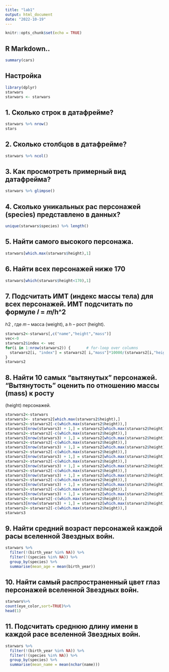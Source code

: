 ```yaml
---
title: "lab1"
output: html_document
date: "2022-10-19"
---
```


```r
knitr::opts_chunk$set(echo = TRUE)
```

## R Markdown..
```r
summary(cars)
```

## Настройка
```r
library(dplyr)
starwars
starwars <- starwars
```


## 1. Сколько строк в датафрейме?
```r
starwars %>% nrow()
stars
```

## 2. Сколько столбцов в датафрейме?
```r
starwars %>% ncol()
```

## 3. Как просмотреть примерный вид датафрейма?
```r
starwars %>% glimpse()
```

## 4. Сколько уникальных рас персонажей (species) представлено в данных?
```r
unique(starwars$species) %>% length()
```

## 5. Найти самого высокого персонажа.
```r
starwars[which.max(starwars$height),1]

```

## 6. Найти всех персонажей ниже 170
```r
starwars[which(starwars$height<170),1]
```

## 7. Подсчитать ИМТ (индекс массы тела) для всех персонажей. ИМТ подсчитать по формуле 𝐼 = 𝑚/h^2
ℎ2 , где 𝑚
– масса (weight), а ℎ – рост (height).
```r
starwars2<-starwars[,c("name","height","mass")]
vec<-0
starwars2$index <- vec
for(i in 1:nrow(starwars2)) {       # for-loop over columns
  starwars2[i, "index"] = starwars2[ i,"mass"]*10000/(starwars2[i,"height"]*starwars2[i,"height"])
}
starwars2

```

## 8. Найти 10 самых “вытянутых” персонажей. “Вытянутость” оценить по отношению массы (mass) к росту
(height) персонажей.
```r
starwars2<-starwars
starwars3<- starwars2[which.max(starwars2$height),]
starwars2<-starwars2[-c(which.max(starwars2$height)),]
starwars3[nrow(starwars3) + 1,] = starwars2[which.max(starwars2$height),]
starwars2<-starwars2[-c(which.max(starwars2$height)),]
starwars3[nrow(starwars3) + 1,] = starwars2[which.max(starwars2$height),]
starwars2<-starwars2[-c(which.max(starwars2$height)),]
starwars3[nrow(starwars3) + 1,] = starwars2[which.max(starwars2$height),]
starwars2<-starwars2[-c(which.max(starwars2$height)),]
starwars3[nrow(starwars3) + 1,] = starwars2[which.max(starwars2$height),]
starwars2<-starwars2[-c(which.max(starwars2$height)),]
starwars3[nrow(starwars3) + 1,] = starwars2[which.max(starwars2$height),]
starwars2<-starwars2[-c(which.max(starwars2$height)),]
starwars3[nrow(starwars3) + 1,] = starwars2[which.max(starwars2$height),]
starwars2<-starwars2[-c(which.max(starwars2$height)),]
starwars3[nrow(starwars3) + 1,] = starwars2[which.max(starwars2$height),]
starwars2<-starwars2[-c(which.max(starwars2$height)),]
starwars3[nrow(starwars3) + 1,] = starwars2[which.max(starwars2$height),]
starwars2<-starwars2[-c(which.max(starwars2$height)),]
starwars3[nrow(starwars3) + 1,] = starwars2[which.max(starwars2$height),]
starwars2<-starwars2[-c(which.max(starwars2$height)),]
starwars3
```
## 9. Найти средний возраст персонажей каждой расы вселенной Звездных войн.
```r

starwars %>%
  filter(!(birth_year %in% NA)) %>% 
  filter(!(species %in% NA)) %>%
  group_by(species) %>%
  summarise(mean_age = mean(birth_year)) 
```
## 10. Найти самый распространенный цвет глаз персонажей вселенной Звездных войн.
```r
starwars%>%
count(eye_color,sort=TRUE)%>%
head(1)
```
## 11. Подсчитать среднюю длину имени в каждой расе вселенной Звездных войн.
```r
starwars %>%
  filter(!(birth_year %in% NA)) %>% 
  filter(!(species %in% NA)) %>%
  group_by(species) %>%
  summarise(mean_name = mean(nchar(name)))
```

